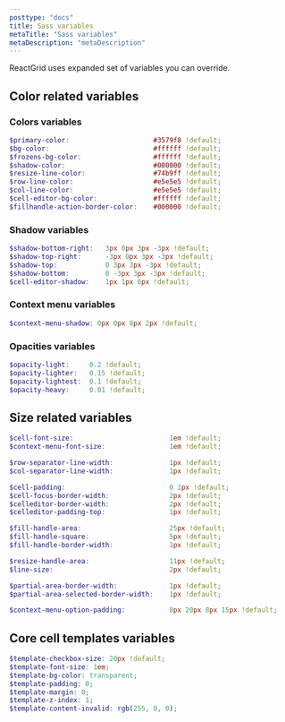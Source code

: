 ```yaml
---
posttype: "docs"
title: Sass variables
metaTitle: "Sass variables"
metaDescription: "metaDescription"
---
```


ReactGrid uses expanded set of variables you can override.

## Color related variables

### Colors variables
```scss
$primary-color:                     #3579f8 !default;
$bg-color:                          #ffffff !default;
$frozens-bg-color:                  #ffffff !default;
$shadow-color:                      #000000 !default;
$resize-line-color:                 #74b9ff !default;
$row-line-color:                    #e5e5e5 !default;
$col-line-color:                    #e5e5e5 !default;
$cell-editor-bg-color:              #ffffff !default;
$fillhandle-action-border-color:    #000000 !default;
```

### Shadow variables
```scss
$shadow-bottom-right:   3px 0px 3px -3px !default;
$shadow-top-right:      -3px 0px 3px -3px !default;
$shadow-top:            0 3px 3px -3px !default;
$shadow-bottom:         0 -3px 3px -3px !default;
$cell-editor-shadow:    1px 1px 6px !default;
```

### Context menu variables
```scss
$context-menu-shadow: 0px 0px 8px 2px !default;
```

### Opacities variables
```scss
$opacity-light:     0.2 !default;
$opacity-lighter:   0.15 !default;
$opacity-lightest:  0.1 !default;
$opacity-heavy:     0.01 !default;
```

## Size related variables
```scss
$cell-font-size:                        1em !default;
$context-menu-font-size:                1em !default;

$row-separator-line-width:              1px !default;
$col-separator-line-width:              1px !default;

$cell-padding:                          0 1px !default;
$cell-focus-border-width:               2px !default;
$celleditor-border-width:               2px !default;
$celleditor-padding-top:                1px !default;

$fill-handle-area:                      25px !default;
$fill-handle-square:                    5px !default;
$fill-handle-border-width:              1px !default;

$resize-handle-area:                    11px !default;
$line-size:                             2px !default;

$partial-area-border-width:             1px !default;
$partial-area-selected-border-width:    1px !default;

$context-menu-option-padding:           8px 20px 8px 15px !default;
```

## Core cell templates variables

```scss
$template-checkbox-size: 20px !default;
$template-font-size: 1em;
$template-bg-color: transparent;
$template-padding: 0;
$template-margin: 0;
$template-z-index: 1;
$template-content-invalid: rgb(255, 0, 0);
```